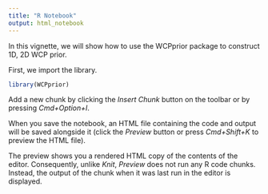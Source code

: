 ```yaml
---
title: "R Notebook"
output: html_notebook
---
```


In this vignette, we will show how to use the WCPprior package to construct 1D, 2D WCP prior.

First, we import the library.
```r
library(WCPprior)
```























Add a new chunk by clicking the *Insert Chunk* button on the toolbar or by pressing *Cmd+Option+I*.

When you save the notebook, an HTML file containing the code and output will be saved alongside it (click the *Preview* button or press *Cmd+Shift+K* to preview the HTML file). 

The preview shows you a rendered HTML copy of the contents of the editor. Consequently, unlike *Knit*, *Preview* does not run any R code chunks. Instead, the output of the chunk when it was last run in the editor is displayed.

